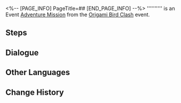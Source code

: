 <%-- [PAGE_INFO]
PageTitle=##
[END_PAGE_INFO] --%>
{{Stub|Dialogue.}}
{{Mission Infobox
|id            = 8034102
|title         = 
|image         = <!--Mission .png-->
|type          = Adventure
|event_name    = Origami Bird Clash
|chapter       = 
|requirements  = [[Adventure Mission]] ''[[Origami Bird Clash: Collector's Edition]]'' completed
|summary       = <!--official mission summary from Fate's Atlas-->
|characters    = Trailblazer
|startLocation = [[<!--starting world-->]] - [[<!--starting area-->]]
|world         = <!--starting world-->
|area          = <!--starting area-->
|prev          = Origami Bird Clash: Collector's Edition
|next          = 
|rewards       = 
}}
'''''''''' is an Event [[Adventure Mission]] from the [[Origami Bird Clash]] event.

==Steps==


<!--
==Gameplay Notes==

--><!--
==Trial Character==

-->
==Dialogue==
{{Stub Dialogue}}

{{Dialogue End}}

==Other Languages==
{{Other Languages
|en   = 
|zhs  = 
|zht  = 
|ja   = 
|ko   = 
|es   = 
|fr   = 
|ru   = 
|th   = 
|vi   = 
|de   = 
|id   = 
|pt   = 
}}

==Change History==
{{Change History|3.4}}
